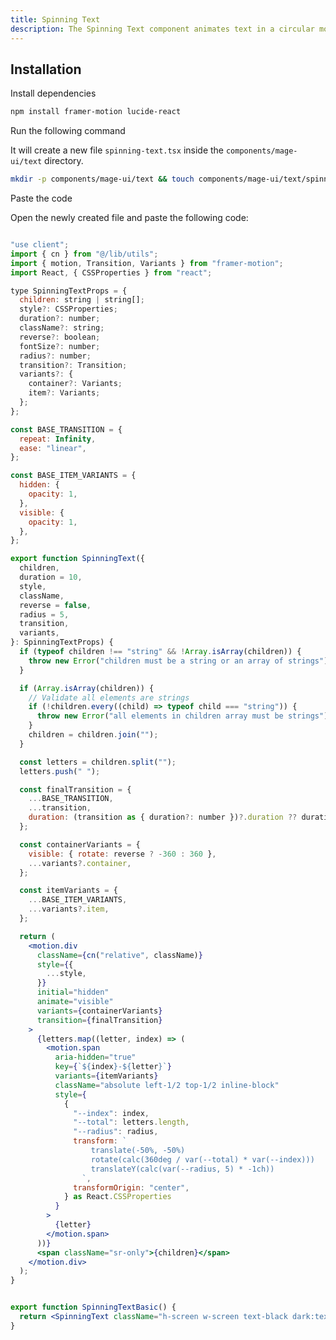 ```yaml
---
title: Spinning Text
description: The Spinning Text component animates text in a circular motion with customizable speed, direction, color, and transitions for dynamic and engaging effects.
---
```


<ComponentPreview name="text-spinning-text--docs" />

## Installation

<Steps>
<Step>Install dependencies</Step>

```bash
npm install framer-motion lucide-react
```

<Step>Run the following command</Step>

It will create a new file `spinning-text.tsx` inside the `components/mage-ui/text` directory.

```bash 
mkdir -p components/mage-ui/text && touch components/mage-ui/text/spinning-text.tsx
```

<Step>Paste the code</Step> 

Open the newly created file and paste the following code:

```jsx 

"use client";
import { cn } from "@/lib/utils";
import { motion, Transition, Variants } from "framer-motion";
import React, { CSSProperties } from "react";

type SpinningTextProps = {
  children: string | string[];
  style?: CSSProperties;
  duration?: number;
  className?: string;
  reverse?: boolean;
  fontSize?: number;
  radius?: number;
  transition?: Transition;
  variants?: {
    container?: Variants;
    item?: Variants;
  };
};

const BASE_TRANSITION = {
  repeat: Infinity,
  ease: "linear",
};

const BASE_ITEM_VARIANTS = {
  hidden: {
    opacity: 1,
  },
  visible: {
    opacity: 1,
  },
};

export function SpinningText({
  children,
  duration = 10,
  style,
  className,
  reverse = false,
  radius = 5,
  transition,
  variants,
}: SpinningTextProps) {
  if (typeof children !== "string" && !Array.isArray(children)) {
    throw new Error("children must be a string or an array of strings");
  }

  if (Array.isArray(children)) {
    // Validate all elements are strings
    if (!children.every((child) => typeof child === "string")) {
      throw new Error("all elements in children array must be strings");
    }
    children = children.join("");
  }

  const letters = children.split("");
  letters.push(" ");

  const finalTransition = {
    ...BASE_TRANSITION,
    ...transition,
    duration: (transition as { duration?: number })?.duration ?? duration,
  };

  const containerVariants = {
    visible: { rotate: reverse ? -360 : 360 },
    ...variants?.container,
  };

  const itemVariants = {
    ...BASE_ITEM_VARIANTS,
    ...variants?.item,
  };

  return (
    <motion.div
      className={cn("relative", className)}
      style={{
        ...style,
      }}
      initial="hidden"
      animate="visible"
      variants={containerVariants}
      transition={finalTransition}
    >
      {letters.map((letter, index) => (
        <motion.span
          aria-hidden="true"
          key={`${index}-${letter}`}
          variants={itemVariants}
          className="absolute left-1/2 top-1/2 inline-block"
          style={
            {
              "--index": index,
              "--total": letters.length,
              "--radius": radius,
              transform: `
                  translate(-50%, -50%)
                  rotate(calc(360deg / var(--total) * var(--index)))
                  translateY(calc(var(--radius, 5) * -1ch))
                `,
              transformOrigin: "center",
            } as React.CSSProperties
          }
        >
          {letter}
        </motion.span>
      ))}
      <span className="sr-only">{children}</span>
    </motion.div>
  );
}


export function SpinningTextBasic() {
  return <SpinningText className="h-screen w-screen text-black dark:text-white">learn more • earn more • grow more •</SpinningText>;
}


```
</Steps>


